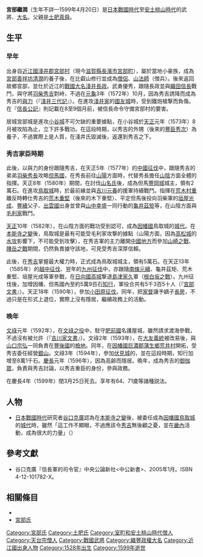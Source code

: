 {{日本武士
|名稱= 宮部 繼潤
|圖片名稱= 
|圖片大小= 
|圖片說明= 
|時代= [[日本戰國時代|日本戰國時代]]—[[安土桃山時代|安土桃山時代]]
|出生日期= 不詳
|出生地點= 
|逝世日期= [[慶長|慶長]]4年3月25日（1599年4月20日）
|逝世地點= 
|假名= 
|羅馬字= 
|幼名= 
|改名= 
|别名= 善祥坊（通稱）
|諡号= 
|神号= 
|戒名= 
|洗禮名= 
|墓所= 
|朝廷官位= [[中務卿|中務卿]]
|幕府職位= 
|主君= [[淺井長政|淺井長政]]→[[豐臣秀吉|豐臣秀吉]]
|藩= 
|氏族= [[土肥氏|土肥氏]]→[[宮部氏|宮部氏]]
|父母= 父：[[土肥真舜|土肥真舜]]
|養父= [[宮部清潤|宮部清潤]]
|養母= 
|兄弟= 
|姐妹= 
|正室= 不詳
|側室= 
|嗣子= '''[[宮部長房|長房]]'''、[[宮部宗治|宗治]]
|嗣女= 
|養子= 
|養女= 
}}
{{japanese|japanese=宮部 継潤|kana=みやべ けいじゅん|romaji=Miyabe Keijūn|舊寫=宮部 繼潤}}
'''宮部繼潤'''（生年不詳—1599年4月20日）是[[日本戰國時代|日本戰國時代]]至[[安土桃山時代|安土桃山時代]]的武將、[[大名_(稱謂)|大名]]。父親是[[土肥真舜|土肥真舜]]。

== 生平 ==
=== 早年 ===
出身自[[近江國|近江國]][[淺井郡|淺井郡]][[宮部村|宮部村]]（現今[[滋賀縣|滋賀縣]][[長濱市|長濱市]][[宮部町|宮部町]]），屬於當地小豪族，成為[[宮部清潤|宮部善祥坊清潤]]的養子後，在比叡山修行並成為[[僧侶|僧侶]]、[[山法師|山法師]]（僧兵）。後來返回故鄉宮部，並仕於近江的[[戰國大名|戰國大名]][[淺井長政|淺井長政]]。武勇優秀，跟隨長政並與[[織田信長|織田信長]]戰鬥，與{{tsl|ja|横山城}}守將[[羽柴秀吉|羽柴秀吉]]對峙，不過在[[元龜|元龜]]3年（1572年）10月，因為秀吉誘降而成為秀吉的[[與力|與力]]（『[[淺井三代記|淺井三代記]]』）。在進攻[[淺井氏|淺井家]]的[[國友城|國友城]]時，受到鐵炮槍撃而負傷。在『[[信長公記|信長公記]]』則記載在8至9個月前，被信長命令守備宮部村的要害。

居城宮部城是進攻[[小谷城|小谷城]]不可欠缺的重要據點，在小谷城於[[天正_(日本)|天正]]元年（1573年）8月被攻陷為止，立下許多戰功。在這段時期，以秀吉的外甥（後來的[[豐臣秀次|豐臣秀次]]）為養子，不過實際上是人質，在淺井氏毀滅後，返還到秀吉之下。

=== 秀吉家臣時期 ===
此後，以與力的身份跟隨秀吉，在天正5年（1577年）的[[中國征伐|中國征伐]]中，跟隨秀吉的弟弟[[羽柴秀長|羽柴秀長]]攻略[[但馬國|但馬國]]，在秀長前往[[山陽|山陽]]方面時，代替秀長擔任[[山陰道|山陰]]方面全體的指揮。天正8年（1580年）期間，在討伐[[山名氏|山名氏]]後，成為但馬[[豐岡城|豐岡城]]城主，領有2萬石。在進攻[[鳥取城|鳥取城]]時，於最前線並與[[吉川元春|吉川元春]]的援軍持續戰鬥。指揮在[[荒木村重|荒木村重]]離反時轉仕秀吉的[[荒木重堅|荒木重堅]]（後來的木下重堅）、平定但馬後投向羽柴軍的[[垣屋光成|垣屋光成]]、[[垣屋豐續|豐續]]父子、[[出雲國|出雲國]]出身並曾與[[山中幸盛|山中幸盛]]一同行動的[[龜井茲矩|龜井茲矩]]等，在山陰方面與[[毛利氏|毛利家]]戰鬥。

[[天正_(日本)|天正]]10年（1582年），在山陰方面的戰功受到認可，成為[[因幡國|因幡國]]鳥取城的[[城代|城代]]。在[[本能寺之變|本能寺之變]]後，鳥取城是最有可能受毛利家攻撃的據點（山陽方面，因為[[高松城|高松城]]的[[水攻|水攻]]影響下，不可能受到攻擊），在秀吉軍的主力離開[[中國地方|中國地方]]而參加[[山崎之戰|山崎之戰]]、[[賤岳之戰|賤岳之戰]]期間，仍然負責據守該地，可見受秀吉深厚信賴。

此後，在[[羽柴秀吉|秀吉]]掌握最大權力時，正式成為鳥取城城主，領有5萬石。在天正13年（1585年）的[[越中征伐|越中征伐]]、翌年的[[九州征伐|九州征伐]]中，亦跟隨[[南條元續|南條元續]]、龜井茲矩、荒木重堅、垣屋光成等軍參戰，在[[日向國|日向國]][[高城|高城]]撃退[[島津家久|島津家久]]軍（[[根白坂之戰|根白坂之戰]]）。九州征伐後，加增因幡、但馬國內至約5萬9百石[[知行|知行]]，軍役合共有5千3百5十人（『[[宮部文書|宮部文書]]』）。天正18年（1590年），參加[[小田原征伐|小田原征伐]]。同年，把[[家督|家督]]讓予嫡子[[宮部長房|長房]]，不過只是在形式上退位，實際上沒有隱居，繼續政務上的活動。

=== 晚年 ===
[[文祿|文祿]]元年（1592年），在[[文祿之役|文祿之役]]中，駐守[[肥前國|肥前國]]名護屋城，雖然請求渡海參戰，不過沒有被允許（『[[吉川家文書|吉川家文書]]』）。文祿2年（1593年），在[[大友義統|大友義統]]被改易後，與[[山口宗弘|山口宗弘]]一同負責在[[豐後國|豐後國]]的[[檢地|檢地]]。同年，在[[因幡國|因幡國]][[巨濃郡|巨濃郡]][[蒲生鄉|蒲生鄉]][[荒井村|荒井村]]開拓{{tsl|ja|因幡銀山}}，受秀吉委任經營[[銀山|銀山]]。文祿3年（1594年），參加[[伏見城|伏見城]]的{{tsl|ja|普請}}，並在這段時期，知行加增至8萬1千石。[[慶長|慶長]]元年（1596年），因為高齢而隱居。晩年，成為秀吉的[[御伽眾|御伽眾]]，負責與秀吉討論，以秀吉重臣的身份，參與政務。

在慶長4年（1599年）閏3月25日死去。享年有64、71歲等諸種説法。

== 人物 ==
*[[日本戰國時代|日本戰國時代]]研究者[[谷口克廣|谷口克廣]]認為在[[本能寺之變|本能寺之變]]後，被委任成為[[因幡國|因幡國]][[鳥取城|鳥取城]]的[[城代|城代]]時，雖然「這工作不顯眼，不過應該令[[羽柴秀吉|秀吉]]無後顧之憂，並在[[畿內|畿內]]活動，成為很大的力量」（{{lang|ja|この仕事は地味だけれど、秀吉をして心置きなく畿内で活躍させるための大きな力となったはずである}}）
== 參考文獻==
*谷口克廣『信長軍的司令官』中央公論新社<中公新書>、2005年1月。ISBN 4-12-101782-X。

== 相關條目 ==
*{{tsl|ja|土肥氏}}
*[[宮部氏|宮部氏]]

[[Category:宮部氏|Category:宮部氏]]
[[Category:土肥氏|Category:土肥氏]]
[[Category:室町和安土桃山時代僧人|Category:室町和安土桃山時代僧人]]
[[Category:天台宗僧人|Category:天台宗僧人]]
[[Category:戰國武將|Category:戰國武將]]
[[Category:織豐政權大名|Category:織豐政權大名]]
[[Category:近江國出身人物|Category:近江國出身人物]]
[[Category:1528年出生|Category:1528年出生]]
[[Category:1599年逝世|Category:1599年逝世]]